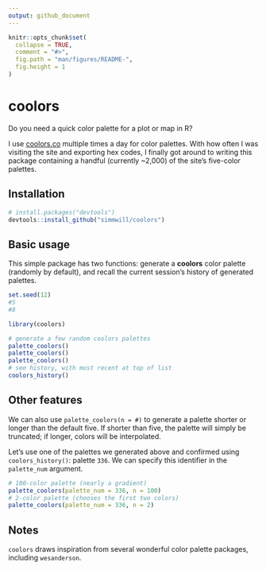 ```yaml
---
output: github_document
---
```


```r
knitr::opts_chunk$set(
  collapse = TRUE,
  comment = "#>",
  fig.path = "man/figures/README-",
  fig.height = 1
)
```

# coolors

Do you need a quick color palette for a plot or map in R? 

I use [coolors.co](https://coolors.co) multiple times a day for color palettes. With how often I was visiting the site and exporting hex codes, I finally got around to writing this package containing a handful (currently ~2,000) of the site's five-color palettes.

## Installation

``` r
# install.packages("devtools")
devtools::install_github("simmwill/coolors")
```
## Basic usage

This simple package has two functions: generate a **coolors** color palette (randomly by default), and recall the current session's history of generated palettes. 

```r
set.seed(12)
#5
#8
```


```r
library(coolors)

# generate a few random coolors palettes
palette_coolors()
palette_coolors()
palette_coolors()
# see history, with most recent at top of list
coolors_history()
```

## Other features

We can also use `palette_coolors(n = #)` to generate a palette shorter or longer than the default five. If shorter than five, the palette will simply be truncated; if longer, colors will be interpolated. 

Let's use one of the palettes we generated above and confirmed using `coolors_history()`: palette `336`. We can specify this identifier in the `palette_num` argument.

```r
# 100-color palette (nearly a gradient)
palette_coolors(palette_num = 336, n = 100)
# 2-color palette (chooses the first two colors)
palette_coolors(palette_num = 336, n = 2)
```


## Notes

`coolors` draws inspiration from several wonderful color palette packages, including `wesanderson`. 

